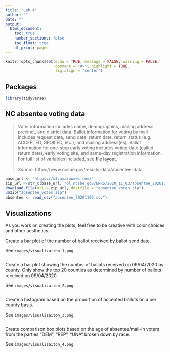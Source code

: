 ```yaml
---
title: "Lab 4"
author: ""
date: ""
output: 
  html_document:
    toc: true
    number_sections: false
    toc_float: true
    df_print: paged
---
```


```r
knitr::opts_chunk$set(echo = TRUE, message = FALSE, warning = FALSE,
                      comment = "#>", highlight = TRUE,
                      fig.align = "center")
```

## Packages

```r
library(tidyverse)
```

## NC absentee voting data

>Voter information includes name, demographics, mailing address, precinct, and 
district data. Ballot information for voting by mail includes request date, 
send date, return date, return status (e.g., ACCEPTED, SPOILED, etc.), and 
mailing address(es). Ballot information for one-stop early voting includes 
voting date (called return date), early voting site, and same-day registration 
information. For full list of variables included, see 
[file layout](https://s3.amazonaws.com/dl.ncsbe.gov/ENRS/layout_absentee.txt).
<br/><br/>
*Source*: https://www.ncsbe.gov/results-data/absentee-data

```r
base_url <- "https://s3.amazonaws.com/"
zip_url <-str_c(base_url, "dl.ncsbe.gov/ENRS/2020_11_03/absentee_20201103.zip")
download.file(url = zip_url, destfile = "absentee_votes.zip")
unzip("absentee_votes.zip")
absentee <- read_csv("absentee_20201103.csv")
```

## Visualizations

As you work on creating the plots, feel free to be creative with color choices
and other aesthetics.

Create a bar plot of the number of ballot received by ballot send date.

See `images/visualizaiton_1.png`.

```r

```

Create a bar plot showing the number of ballots received on 09/04/2020 by 
county. Only show the top 20 counties as determined by number of
ballots received on 09/04/2020.

See `images/visualizaiton_2.png`.

```r

```

Create a histogram based on the proportion of accepted ballots on a per
county basis.

See `images/visualizaiton_3.png`.

```r

```

Create comparison box plots based on the age of absentee/mail-in voters
from the parties "DEM", "REP", "UNA" broken down by race.

See `images/visualizaiton_4.png`.

```r

```


